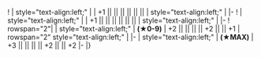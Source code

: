 {{Ship/EquipmentBonuses}}
! {{RedGunHeavy}}{{EquipmentLink|16inch Triple Gun Mount Mk.6 mod.2}}
| style="text-align:left;" |
| +1 || || || || || ||
| style="text-align:left;" | 
|-
! {{RedGunHeavy}}{{EquipmentLink|16inch Triple Gun Mount Mk.6 + GFCS}}
| style="text-align:left;" |
| +1 || || || || || ||
| style="text-align:left;" | 
|-
! rowspan="2"| {{Seaplane}}{{EquipmentLink|Ar196 Kai}}
| style="text-align:left;" | '''(★0-9)'''
| +2 || || || || +2 || || +1
| rowspan="2" style="text-align:left;" | 
|-
| style="text-align:left;" | '''(★MAX)'''
| +3 || || || || +2 || || +2
|-
|}